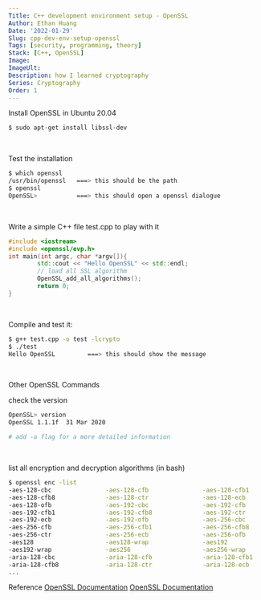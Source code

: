 ```yaml
---
Title: C++ development environment setup - OpenSSL
Author: Ethan Huang
Date: '2022-01-29'
Slug: cpp-dev-env-setup-openssl
Tags: [security, programming, theory]
Stack: [C++, OpenSSL]
Image:
ImageUlt:
Description: how I learned cryptography
Series: Cryptography
Order: 1
---
```


Install OpenSSL in Ubuntu 20.04

```bash
$ sudo apt-get install libssl-dev
```

<br />

Test the installation

```bash
$ which openssl
/usr/bin/openssl   ===> this should be the path
$ openssl
OpenSSL>           ===> this should open a openssl dialogue
```

<br />

Write a simple C++ file test.cpp to play with it

```cpp
#include <iostream>
#include <openssl/evp.h>
int main(int argc, char *argv[]){
        std::cout << "Hello OpenSSL" << std::endl;
        // load all SSL algorithm
        OpenSSL_add_all_algorithms();
        return 0;
}
```

<br />

Compile and test it:

```bash
$ g++ test.cpp -o test -lcrypto
$ ./test
Hello OpenSSL         ===> this should show the message
```

<br />

Other OpenSSL Commands

check the version

```bash
OpenSSL> version
OpenSSL 1.1.1f  31 Mar 2020

# add -a flag for a more detailed information
```

<br />

list all encryption and decryption algorithms (in bash)

```bash
$ openssl enc -list
-aes-128-cbc               -aes-128-cfb               -aes-128-cfb1
-aes-128-cfb8              -aes-128-ctr               -aes-128-ecb
-aes-128-ofb               -aes-192-cbc               -aes-192-cfb
-aes-192-cfb1              -aes-192-cfb8              -aes-192-ctr
-aes-192-ecb               -aes-192-ofb               -aes-256-cbc
-aes-256-cfb               -aes-256-cfb1              -aes-256-cfb8
-aes-256-ctr               -aes-256-ecb               -aes-256-ofb
-aes128                    -aes128-wrap               -aes192
-aes192-wrap               -aes256                    -aes256-wrap
-aria-128-cbc              -aria-128-cfb              -aria-128-cfb1
-aria-128-cfb8             -aria-128-ctr              -aria-128-ecb
...
```

Reference
[OpenSSL Documentation](https://www.openssl.org/docs/man1.1.1/man3/OpenSSL_add_all_algorithms.html)
[OpenSSL Documentation](https://wiki.openssl.org/index.php/Enc)
